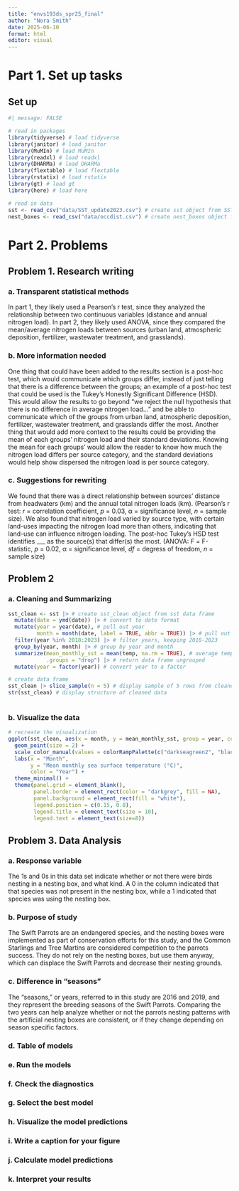 ```yaml
---
title: "envs193ds_spr25_final"
author: "Nora Smith"
date: 2025-06-10
format: html
editor: visual
---
```


# Part 1. Set up tasks

## Set up

```r
#| message: FALSE

# read in packages 
library(tidyverse) # load tidyverse
library(janitor) # load janitor
library(MuMIn) # load MuMIn
library(readxl) # load readxl
library(DHARMa) # load DHARMa
library(flextable) # load flextable
library(rstatix) # load rstatix
library(gt) # load gt
library(here) # load here

# read in data
sst <- read_csv("data/SST_update2023.csv") # create sst object from SST_update2023 
nest_boxes <- read_csv("data/occdist.csv") # create nest_boxes object from occdist
```

# Part 2. Problems

## Problem 1. Research writing

### a. Transparent statistical methods

In part 1, they likely used a Pearson's r test, since they analyzed the relationship between two continuous variables (distance and annual nitrogen load). In part 2, they likely used ANOVA, since they compared the mean/average nitrogen loads between sources (urban land, atmospheric deposition, fertilizer, wastewater treatment, and grasslands).

### b. More information needed

One thing that could have been added to the results section is a post-hoc test, which would communicate which groups differ, instead of just telling that there is a difference between the groups; an example of a post-hoc test that could be used is the Tukey's Honestly Significant Difference (HSD). This would allow the results to go beyond "we reject the null hypothesis that there is no difference in average nitrogen load..." and be able to communicate which of the groups from urban land, atmospheric deposition, fertilizer, wastewater treatment, and grasslands differ the most. Another thing that would add more context to the results could be providing the mean of each groups' nitrogen load and their standard deviations. Knowing the mean for each groups' would allow the reader to know how much the nitrogen load differs per source category, and the standard deviations would help show dispersed the nitrogen load is per source category.

### c. Suggestions for rewriting

We found that there was a direct relationship between sources' distance from headwaters (km) and the annual total nitrogen loads (km). (Pearson's r test: *r* = correlation coefficient, *p* = 0.03, α = significance level, *n* = sample size). We also found that nitrogen load varied by source type, with certain land-uses impacting the nitrogen load more than others, indicating that land-use can influence nitrogen loading. The post-hoc Tukey's HSD test identifies \_\_\_ as the source(s) that differ(s) the most. (ANOVA: *F* = F-statistic, *p* = 0.02, α = significance level, *df* = degress of freedom, *n* = sample size)

## Problem 2

### a. Cleaning and Summarizing

```r
sst_clean <- sst |> # create sst_clean object from sst data frame
  mutate(date = ymd(date)) |> # convert to date format
  mutate(year = year(date), # pull out year
         month = month(date, label = TRUE, abbr = TRUE)) |> # pull out month as factor
  filter(year %in% 2018:2023) |> # filter years, keeping 2018-2023
  group_by(year, month) |> # group by year and month
  summarize(mean_monthly_sst = mean(temp, na.rm = TRUE), # average temp across sites
            .groups = "drop") |> # return data frame ungrouped
  mutate(year = factor(year)) # convert year to a factor

# create data frame
sst_clean |> slice_sample(n = 5) # display sample of 5 rows from cleaned data
str(sst_clean) # display structure of cleaned data 
  
```

### b. Visualize the data

```r
# recreate the visualization
ggplot(sst_clean, aes(x = month, y = mean_monthly_sst, group = year, color = year)) + geom_line(linewidth = 1) +
  geom_point(size = 2) + 
  scale_color_manual(values = colorRampPalette(c("darkseagreen2", "black"))(6)) + 
  labs(x = "Month",
       y = "Mean monthly sea surface temperature (°C)",
       color = "Year") +
  theme_minimal() +
  theme(panel.grid = element_blank(),
        panel.border = element_rect(color = "darkgrey", fill = NA),
        panel.background = element_rect(fill = "white"),
        legend.position = c(0.15, 0.8),
        legend.title = element_text(size = 10),
        legend.text = element_text(size=8))
```

## Problem 3. Data Analysis

### a. Response variable

The 1s and 0s in this data set indicate whether or not there were birds nesting in a nesting box, and what kind. A 0 in the column indicated that that species was not present in the nesting box, while a 1 indicated that species was using the nesting box.

### b. Purpose of study

The Swift Parrots are an endangered species, and the nesting boxes were implemented as part of conservation efforts for this study, and the Common Starlings and Tree Martins are considered competition to the parrots success. They do not rely on the nesting boxes, but use them anyway, which can displace the Swift Parrots and decrease their nesting grounds.

### c. Difference in "seasons"

The "seasons," or years, referred to in this study are 2016 and 2019, and they represent the breeding seasons of the Swift Parrots. Comparing the two years can help analyze whether or not the parrots nesting patterns with the artificial nesting boxes are consistent, or if they change depending on season specific factors.

### d. Table of models

### e. Run the models

### f. Check the diagnostics

### g. Select the best model

### h. Visualize the model predictions

### i. Write a caption for your figure

### j. Calculate model predictions

### k. Interpret your results
